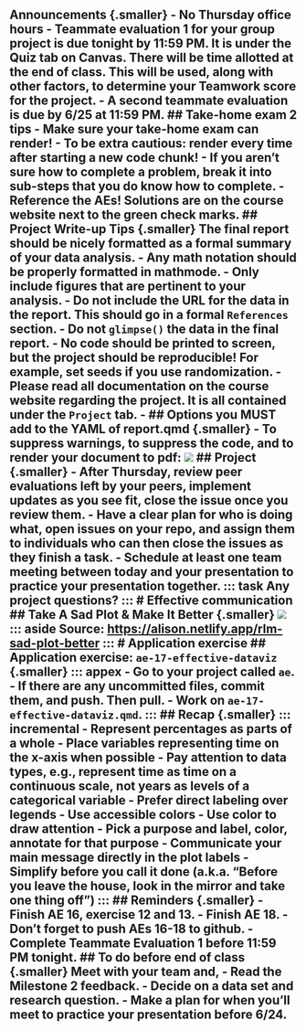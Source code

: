## Announcements {.smaller} - No Thursday office hours - Teammate evaluation 1 for your group project is due tonight by 11:59 PM. It is under the **Quiz** tab on Canvas. There will be time allotted at the end of class. This will be used, along with other factors, to determine your **Teamwork** score for the project. - A second teammate evaluation is due by 6/25 at 11:59 PM. ## Take-home exam 2 tips - Make sure your take-home exam can render! - To be extra cautious: render every time after starting a new code chunk! - If you aren't sure how to complete a problem, break it into sub-steps that you do know how to complete. - Reference the AEs! Solutions are on the course website next to the green check marks. ## Project Write-up Tips {.smaller} The final report should be nicely formatted as a formal summary of your data analysis. - Any math notation should be properly formatted in mathmode. - Only include figures that are pertinent to your analysis. - Do not include the URL for the data in the report. This should go in a formal `References` section. - Do not `glimpse()` the data in the final report. - No code should be printed to screen, but the project should be reproducible! For example, set seeds if you use randomization. - Please read all documentation on the course website regarding the project. It is all contained under the `Project` tab. - ## Options you MUST add to the YAML of **report.qmd** {.smaller} - To suppress warnings, to suppress the code, and to render your document to pdf: ![](images/YAML_project.png) ## Project {.smaller} - After Thursday, review peer evaluations left by your peers, implement updates as you see fit, close the issue once you review them. - Have a clear plan for who is doing what, open issues on your repo, and assign them to individuals who can then close the issues as they finish a task. - Schedule at least one team meeting between today and your presentation to practice your presentation together. ::: task Any project questions? ::: # Effective communication ## Take A Sad Plot & Make It Better {.smaller} ![](images/sad-plot-to-better.gif) ::: aside Source: [https://alison.netlify.app/rlm-sad-plot-better](alison.netlify.app/rlm-sad-plot-better) ::: # Application exercise ## Application exercise: `ae-17-effective-dataviz` {.smaller} ::: appex - Go to your project called `ae`. - If there are any uncommitted files, commit them, and push. Then pull. - Work on `ae-17-effective-dataviz.qmd`. ::: ## Recap {.smaller} ::: incremental - Represent percentages as parts of a whole - Place variables representing time on the x-axis when possible - Pay attention to data types, e.g., represent time as time on a continuous scale, not years as levels of a categorical variable - Prefer direct labeling over legends - Use accessible colors - Use color to draw attention - Pick a purpose and label, color, annotate for that purpose - Communicate your main message directly in the plot labels - Simplify before you call it done (a.k.a. "Before you leave the house, look in the mirror and take one thing off") ::: ## Reminders {.smaller} - Finish AE 16, exercise 12 and 13. - Finish AE 18. - Don't forget to push AEs 16-18 to github. - Complete Teammate Evaluation 1 before 11:59 PM tonight. ## To do before end of class {.smaller} Meet with your team and, - Read the Milestone 2 feedback. - Decide on a data set and research question. - Make a plan for when you'll meet to practice your presentation before 6/24.